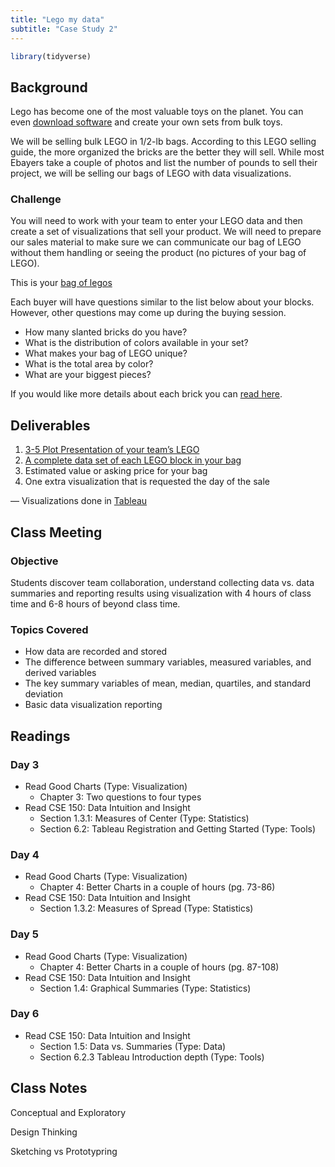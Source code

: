 ```yaml
---
title: "Lego my data"
subtitle: "Case Study 2"
---
```


```r
library(tidyverse)
```

## Background

Lego has become one of the most valuable toys on the planet. You can even [download software](https://www.leocad.org/index.html) and create your own sets from bulk toys.

We will be selling bulk LEGO in 1/2-lb bags. According to this LEGO selling guide, the more organized the bricks are the better they will sell. While most Ebayers take a couple of photos and list the number of pounds to sell their project, we will be selling our bags of LEGO with data visualizations.

### Challenge

You will need to work with your team to enter your LEGO data and then create a set of visualizations that sell your product. We will need to prepare our sales material to make sure we can communicate our bag of LEGO without them handling or seeing the product (no pictures of your bag of LEGO).

This is your [bag of legos](https://byuidatascience.github.io/cse150_lego/index.html)

Each buyer will have questions similar to the list below about your blocks. However, other questions may come up during the buying session.

* How many slanted bricks do you have?
* What is the distribution of colors available in your set?
* What makes your bag of LEGO unique?
* What is the total area by color?
* What are your biggest pieces?

If you would like more details about each brick you can [read here](https://www.bricklink.com/catalog.asp?utm_content=subnav).

## Deliverables

1. [3-5 Plot Presentation of your team’s LEGO](https://docs.google.com/presentation/d/1puP4BQR_4wwqvyamrdrzd14GcBf5NWVEJqTwV-wZG7s/edit?usp=sharing)
2. [A complete data set of each LEGO block in your bag](https://docs.google.com/spreadsheets/d/1cbTpIahGzPFqoalRYJbucLHlYJp13bEUYuAdyu_O8Ao/edit?usp=sharing)
3. Estimated value or asking price for your bag
4. One extra visualization that is requested the day of the sale

--- Visualizations done in [Tableau](https://github.com/kctolli/CSE150/raw/master/tableau/cs2/CS2.twb)

## Class Meeting

### Objective  

Students discover team collaboration, understand collecting data vs. data summaries and reporting results using visualization with 4 hours of class time and 6-8 hours of beyond class time.

### Topics Covered

* How data are recorded and stored
* The difference between summary variables, measured variables, and derived variables
* The key summary variables of mean, median, quartiles, and standard deviation
* Basic data visualization reporting

## Readings

### Day 3

* Read Good Charts (Type: Visualization)
  + Chapter 3: Two questions to four types
* Read CSE 150: Data Intuition and Insight
  + Section 1.3.1: Measures of Center (Type: Statistics)
  + Section 6.2: Tableau Registration and Getting Started (Type: Tools)
  
### Day 4

* Read Good Charts (Type: Visualization)
  + Chapter 4: Better Charts in a couple of hours (pg. 73-86)
* Read CSE 150: Data Intuition and Insight
  + Section 1.3.2: Measures of Spread (Type: Statistics)
  
### Day 5  

* Read Good Charts (Type: Visualization)
  + Chapter 4: Better Charts in a couple of hours (pg. 87-108)
* Read CSE 150: Data Intuition and Insight
  + Section 1.4: Graphical Summaries (Type: Statistics)
  
### Day 6  

* Read CSE 150: Data Intuition and Insight
  + Section 1.5: Data vs. Summaries (Type: Data)
  + Section 6.2.3 Tableau Introduction depth (Type: Tools)
  
## Class Notes  

Conceptual and Exploratory 

Design Thinking 

Sketching vs Prototypring